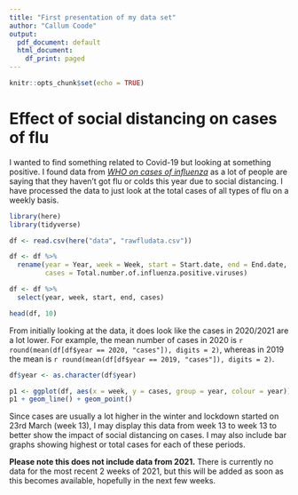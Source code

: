```yaml
---
title: "First presentation of my data set"
author: "Callum Coode"
output:
  pdf_document: default
  html_document:
    df_print: paged
---
```


```r
knitr::opts_chunk$set(echo = TRUE)
```

# Effect of social distancing on cases of flu

I wanted to find something related to Covid-19 but looking at something positive. 
I found data from *[WHO on cases of influenza](https://apps.who.int/flumart/Default?ReportNo=12)* as a lot of people are saying that they haven't got flu or colds this year due to social distancing.
I have processed the data to just look at the total cases of all types of flu on a weekly basis.


```r
library(here)
library(tidyverse)
```

```r
df <- read.csv(here("data", "rawfludata.csv"))

df <- df %>% 
  rename(year = Year, week = Week, start = Start.date, end = End.date, 
         cases = Total.number.of.influenza.positive.viruses)

df <- df %>% 
  select(year, week, start, end, cases)

head(df, 10)
```


From initially looking at the data, it does look like the cases in 2020/2021 are a lot lower. For example, the mean number of cases in 2020 is `r round(mean(df[df$year == 2020, "cases"]), digits = 2)`, whereas in 2019 the mean is `r round(mean(df[df$year == 2019, "cases"]), digits = 2)`.


```r
df$year <- as.character(df$year)

p1 <- ggplot(df, aes(x = week, y = cases, group = year, colour = year))
p1 + geom_line() + geom_point()
```

Since cases are usually a lot higher in the winter and lockdown started on 23rd March (week 13), I may display this data from week 13 to week 13 to better show the impact of social distancing on cases. I may also include bar graphs showing highest or total cases for each of these periods.

**Please note this does not include data from 2021.**
There is currently no data for the most recent 2 weeks of 2021, but this will be added as soon as this becomes available, hopefully in the next few weeks.


